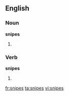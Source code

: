 ==English==

===Noun===
'''snipes'''

# {{plural of|[[snipe]]}}

===Verb===
'''snipes'''

# {{third-person singular of|[[snipe]]}}

[[fr:snipes]]
[[ta:snipes]]
[[vi:snipes]]